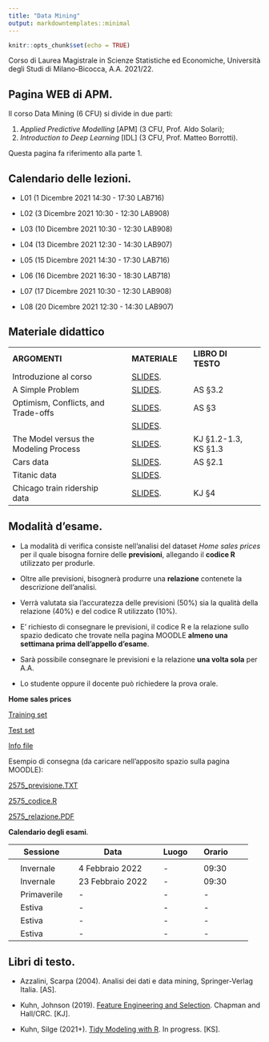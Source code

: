 ```yaml
---
title: "Data Mining"
output: markdowntemplates::minimal
---
```


```r
knitr::opts_chunk$set(echo = TRUE)
```

Corso di Laurea Magistrale in Scienze Statistiche ed Economiche, Università degli Studi di Milano-Bicocca, A.A. 2021/22.

## Pagina WEB di APM. 

Il corso Data Mining (6 CFU) si divide in due parti:

1. *Applied Predictive Modelling* [APM] (3 CFU, Prof. Aldo Solari);
2. *Introduction to Deep Learning* [IDL] (3 CFU, Prof. Matteo Borrotti).

Questa pagina fa riferimento alla parte 1.

## Calendario delle lezioni.

* L01 (1 Dicembre 2021 14:30 - 17:30 LAB716)
  
* L02 (3 Dicembre 2021 10:30 - 12:30 LAB908)

* L03 (10 Dicembre 2021 10:30 - 12:30 LAB908)

* L04 (13 Dicembre 2021 12:30 - 14:30 LAB907)

* L05 (15 Dicembre 2021 14:30 - 17:30 LAB716)

* L06 (16 Dicembre 2021 16:30 - 18:30 LAB718)

* L07 (17 Dicembre 2021 10:30 - 12:30 LAB908)

* L08 (20 Dicembre 2021 12:30 - 14:30 LAB907)

## Materiale didattico

<table>

<tr>
<td>**ARGOMENTI**</td>
<td> </td>
<td>**MATERIALE**</td>
<td> </td>
<td>**LIBRO DI TESTO**</td>
</tr>

<tr>
<td>Introduzione al corso</td>
<td> </td>
<td>[SLIDES](docs/Introduction/Introduction.html).</td>
<td> </td>
<td> </td>
<td> </td>
</tr>


<tr>
<td>A Simple Problem</td>
<td> </td>
<td>[SLIDES](docs/SimpleProblem/SimpleProblem.html).</td>
<td> </td>
<td>AS §3.2 </td>
<td> </td>
</tr>


<tr>
<td>Optimism, Conflicts, and Trade-offs</td>
<td> </td>
<td>[SLIDES](docs/BiasVariance/BiasVariance.html).</td>
<td> </td>
<td>AS §3 </td>
<td> </td>
</tr>


<tr>
<td></td>
<td> </td>
<td>[SLIDES](docs/Optimism/Optimism.html).</td>
<td> </td>
<td> </td>
<td> </td>
</tr>


<tr>
<td>The Model versus the Modeling Process</td>
<td> </td>
<td>[SLIDES]().</td>
<td> </td>
<td>KJ §1.2-1.3, KS §1.3 </td>
<td> </td>
</tr>


<tr>
<td>Cars data</td>
<td> </td>
<td>[SLIDES]().</td>
<td> </td>
<td> AS §2.1 </td>
<td> </td>
</tr>

<tr>
<td>Titanic data</td>
<td> </td>
<td>[SLIDES]().</td>
<td> </td>
<td> </td>
<td> </td>
</tr>


<tr>
<td>Chicago train ridership data</td>
<td> </td>
<td>[SLIDES]().</td>
<td> </td>
<td> KJ §4</td>
<td> </td>
</tr>

</table>

## Modalità d'esame.

* La modalità di verifica consiste nell’analisi del dataset *Home sales prices* per il quale bisogna fornire delle **previsioni**, allegando il **codice R** utilizzato per produrle. 

* Oltre alle previsioni, bisognerà produrre una **relazione** contenete la descrizione dell'analisi.

* Verrà valutata sia l'accuratezza delle previsioni (50%) sia la qualità della relazione (40%) e del codice R utilizzato (10%).

* E' richiesto di consegnare le previsioni, il codice R e la relazione sullo spazio dedicato che trovate nella pagina MOODLE **almeno una settimana prima dell’appello d’esame**.

* Sarà possibile consegnare le previsioni e la relazione **una volta sola** per A.A.

* Lo studente oppure il docente può richiedere la prova orale.

**Home sales prices**

[Training set](https://aldosolari.github.io/DM/docs/HomePrices/home_prices_train.csv)

[Test set](https://aldosolari.github.io/DM/docs/HomePrices/home_prices_test.csv)

[Info file](https://aldosolari.github.io/DM/docs/HomePrices/HomePrices_info.txt)

Esempio di consegna (da caricare nell'apposito spazio sulla pagina MOODLE):

[2575_previsione.TXT](https://aldosolari.github.io/DM/docs/HomePrices/2575_previsione.txt)

[2575_codice.R](https://aldosolari.github.io/DM/docs/HomePrices/2575_codice.R)

[2575_relazione.PDF](https://aldosolari.github.io/DM/docs/HomePrices/2575_relazione.pdf)

**Calendario degli esami**.

|| Sessione || Data || Luogo || Orario ||
|-|-|-|-|-|-|-|-|-|-|
||  || ||  ||  || ||
|| Invernale || 4 Febbraio 2022 || - || 09:30  ||
|| Invernale || 23 Febbraio 2022 || - || 09:30 ||
|| Primaverile || - || - ||  -  ||
|| Estiva || - || - || -  ||
|| Estiva || - || - || - ||
|| Estiva || - || -  || - ||

 
## Libri di testo.

* Azzalini, Scarpa (2004). Analisi dei dati e data mining, Springer-Verlag Italia. [AS].

* Kuhn, Johnson (2019). [Feature Engineering and Selection](http://www.feat.engineering/). Chapman and Hall/CRC. [KJ].

* Kuhn, Silge (2021+). [Tidy Modeling with R](https://www.tmwr.org/). In progress. [KS].



